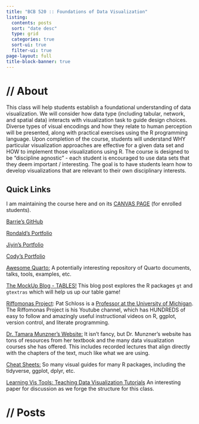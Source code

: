```yaml
---
title: "BCB 520 :: Foundations of Data Visualization"
listing:
  contents: posts
  sort: "date desc"
  type: grid
  categories: true
  sort-ui: true
  filter-ui: true
page-layout: full
title-block-banner: true
---
```


# **// About**

This class will help students establish a foundational understanding of data visualization. We will consider how data type (including tabular, network, and spatial data) interacts with visualization task to guide design choices. Diverse types of visual encodings and how they relate to human perception will be presented, along with practical exercises using the R programming language. Upon completion of the course, students will understand WHY particular visualization approaches are effective for a given data set and HOW to implement those visualizations using R. The course is designed to be "discipline agnostic" - each student is encouraged to use data sets that they deem important / interesting. The goal is to have students learn how to develop visualizations that are relevant to their own disciplinary interests.

## Quick Links

I am maintaining the course here and on its [CANVAS PAGE](https://canvas.uidaho.edu/courses/17806){target="_blank"} (for enrolled students).

[Barrie's GitHub](https://github.com/ProfessorPolymorphic){target="_blank"}

[Rondald's Portfolio](https://ronbentil.github.io/BCB504Portfolio/)

[Jiyin's Portfolio](https://chubl.github.io/bcb504-blog/)

[Cody's Portfolio](https://cody-appa.github.io/Data_Science_Portfolio/)

[Awesome Quarto:](https://github.com/mcanouil/awesome-quarto){target="_blank"} A potentially interesting repository of Quarto documents, talks, tools, examples, etc.

[The MockUp Blog - TABLES!](https://themockup.blog/posts/2022-06-13-gtextras-cran/){target="_blank"} This blog post explores the R packages `gt` and `gtextras` which will help us up our table game!

[Riffomonas Project](https://www.youtube.com/@Riffomonas/featured){target="_blank"}: Pat Schloss is a [Professor at the University of Michigan](https://www.schlosslab.org){target="_blank"}. The Riffomonas Project is his Youtube channel, which has HUNDREDS of easy to follow and amazingly useful instructional videos on R, ggplot, version control, and literate programming.

[Dr. Tamara Munzner's Website:](https://www.cs.ubc.ca/~tmm/){target="_blank"} It isn't fancy, but Dr. Munzner's website has tons of resources from her textbook and the many data visualization courses she has offered. This includes recorded lectures that align directly with the chapters of the text, much like what we are using.

[Cheat Sheets:](https://posit.co/resources/cheatsheets/){target="_blank"} So many visual guides for many R packages, including the tidyverse, ggplot, dplyr, etc.

[Learning Vis Tools: Teaching Data Visualization Tutorials](https://ieeexplore.ieee.org/document/8933751){target="_blank"} An interesting paper for discussion as we forge the structure for this class.

# **// Posts**
